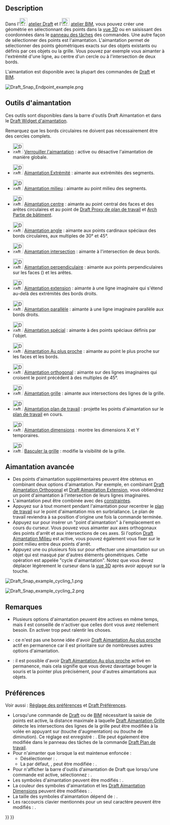 <languages/>

{{Docnav/fr
|[[Draft_snap_widget/fr|Widget d'aimantation]]
|[[Draft_Constrain/fr|Contrainte]]
|[[Draft_Workbench/fr|Atelier Draft]]
|IconL=
|IconR=
|IconC=Workbench_Draft.svg
}}

{{TOCright}}

== Description ==

Dans l'[[Image:Workbench_Draft.svg|24px]] [[Draft_Workbench/fr|atelier Draft]] et l'[[Image:Workbench_BIM.svg|24px]] [[BIM_Workbench/fr|atelier BIM]], vous pouvez créer une géométrie en sélectionnant des points dans la [[3D_view/fr|vue 3D]] ou en saisissant des coordonnées dans le [[Task_panel/fr|panneau des tâches]] des commandes. Une autre façon de sélectionner des points est l'aimantation. L'aimantation permet de sélectionner des points géométriques exacts sur des objets existants ou définis par ces objets ou la grille. Vous pouvez par exemple vous aimanter à l'extrémité d'une ligne, au centre d'un cercle ou à l'intersection de deux bords.

L'aimantation est disponible avec la plupart des commandes de [[Draft_Workbench/fr|Draft]] et [[BIM_Workbench/fr|BIM]].

[[Image:Draft_Snap_Endpoint_example.png]]
{{Caption|Aimantation au point d'extrémité d'une arête}}

<span id="Snap_tools"></span>
== Outils d'aimantation ==

Ces outils sont disponibles dans la barre d'outils Draft Aimantation et dans le [[Draft_snap_widget/fr|Draft Widget d'aimantation]].

Remarquez que les bords circulaires ne doivent pas nécessairement être des cercles complets.

* [[Image:Draft_Snap_Lock.svg|32px]] [[Draft_Snap_Lock/fr|Verrouiller l'aimantation]] : active ou désactive l'aimantation de manière globale.

* [[Image:Draft_Snap_Endpoint.svg|32px]] [[Draft_Snap_Endpoint/fr|Aimantation Extrémité]] : aimante aux extrémités des segments.

* [[Image:Draft_Snap_Midpoint.svg|32px]] [[Draft_Snap_Midpoint/fr|Aimantation milieu]] : aimante au point milieu des segments.

* [[Image:Draft_Snap_Center.svg|32px]] [[Draft_Snap_Center/fr|Aimantation centre]] : aimante au point central des faces et des arêtes circulaires et au point {{PropertyData/fr|Placement}} de [[Draft_WorkingPlaneProxy/fr|Draft Proxy de plan de travail]] et [[Arch_BuildingPart/fr|Arch Partie de bâtiment]].

* [[Image:Draft_Snap_Angle.svg|32px]] [[Draft_Snap_Angle/fr|Aimantation angle]] : aimante aux points cardinaux spéciaux des bords circulaires, aux multiples de 30° et 45°.

* [[Image:Draft_Snap_Intersection.svg|32px]] [[Draft_Snap_Intersection/fr|Aimantation intersection]] : aimante à l'intersection de deux bords.

* [[Image:Draft_Snap_Perpendicular.svg|32px]] [[Draft_Snap_Perpendicular/fr|Aimantation perpendiculaire]] : aimante aux points perpendiculaires sur les faces ({{Version/fr|0.21}}) et les arêtes.

* [[Image:Draft_Snap_Extension.svg|32px]] [[Draft_Snap_Extension/fr|Aimantation extension]] : aimante à une ligne imaginaire qui s'étend au-delà des extrémités des bords droits.

* [[Image:Draft_Snap_Parallel.svg|32px]] [[Draft_Snap_Parallel/fr|Aimantation parallèle]] : aimante à une ligne imaginaire parallèle aux bords droits.

* [[Image:Draft_Snap_Special.svg|32px]] [[Draft_Snap_Special/fr|Aimantation spécial]] : aimante à des points spéciaux définis par l'objet.

* [[Image:Draft_Snap_Near.svg|32px]] [[Draft_Snap_Near/fr|Aimantation Au plus proche]] : aimante au point le plus proche sur les faces et les bords.

* [[Image:Draft_Snap_Ortho.svg|32px]] [[Draft_Snap_Ortho/fr|Aimantation orthogonal]] : aimante sur des lignes imaginaires qui croisent le point précédent à des multiples de 45°.

* [[Image:Draft_Snap_Grid.svg|32px]] [[Draft_Snap_Grid/fr|Aimantation grille]] : aimante aux intersections des lignes de la grille.

* [[Image:Draft_Snap_WorkingPlane.svg|32px]] [[Draft_Snap_WorkingPlane/fr|Aimantation plan de travail]] : projette les points d'aimantation sur le [[Draft_SelectPlane/fr|plan de travail]] en cours.

* [[Image:Draft_Snap_Dimensions.svg|32px]] [[Draft_Snap_Dimensions/fr|Aimantation dimensions]] : montre les dimensions X et Y temporaires.

* [[Image:Draft_ToggleGrid.svg|32px]] [[Draft_ToggleGrid/fr|Basculer la grille]] : modifie la visibilité de la grille.

<span id="Advanced_snapping"></span>
== Aimantation avancée ==

* Des points d'aimantation supplémentaires peuvent être obtenus en combinant deux options d'aimantation. Par exemple, en combinant [[Draft_Snap_Ortho/fr|Draft Aimantation Orthogonal]] et [[Draft_Snap_Extension/fr|Draft Aimantation Extension]], vous obtiendrez un point d'aimantation à l'intersection de leurs lignes imaginaires.
* L'aimantation peut être combinée avec des [[Draft_Constrain/fr|constraintes]].
* Appuyez sur {{KEY|D}} à tout moment pendant l'aimantation pour recentrer le [[Draft_Snap_WorkingPlane/fr|plan de travail]] sur le point d'aimantation mis en surbriallance. Le plan de travail reviendra à sa position d'origine une fois la commande terminée. {{Version/fr|1.1}}
* Appuyez sur {{KEY|Q}} pour insérer un "point d'aimantation" à l'emplacement en cours du curseur. Vous pouvez vous aimanter aux axes orthogonaux des points d'arrêt et aux intersections de ces axes. Si l'option [[Draft_Snap_Midpoint/fr|Draft Aimantation Milieu]] est active, vous pouvez également vous fixer sur le point milieu entre deux points d'arrêt.
* Appuyez une ou plusieurs fois sur {{KEY|`}} pour effectuer une aimantation sur un objet qui est masqué par d'autres éléments géométriques. Cette opération est appelée "cycle d'aimantation". Notez que vous devez déplacer légèrement le curseur dans la [[3D_view/fr|vue 3D]] après avoir appuyé sur la touche.

[[Image:Draft_Snap_example_cycling_1.png]]
{{Caption|Cycle d'aimantation 1 : le rectangle rouge a été créé en premier, il a donc la priorité d'aimantation. Sans le cycle d'aimantation, vous ne pouvez pas aimanter le rectangle vert, qui est recouvert par le rectangle rouge.}}

[[Image:Draft_Snap_example_cycling_2.png]]
{{Caption|Cycle d'aimantation 2 : après avoir utilisé la touche cycle d'aimantation une fois, le rectangle vert reçoit la priorité d'aimantation. L'aimantation au point milieu du bord vert superposé est maintenant possible.}}

<span id="Notes"></span>
== Remarques ==

* Plusieurs options d'aimantation peuvent être actives en même temps, mais il est conseillé de n'activer que celles dont vous avez réellement besoin. En activer trop peut ralentir les choses.
* {{VersionMinus/fr|1.0}} : ce n'est pas une bonne idée d'avoir [[Draft_Snap_Near/fr|Draft Aimantation Au plus proche]] actif en permanence car il est prioritaire sur de nombreuses autres options d'aimantation.
* {{Version/fr|1.1}} : il est possible d'avoir [[Draft_Snap_Near/fr|Draft Aimantation Au plus proche]] activé en permanence, mais cela signifie que vous devez davantage bouger la souris et la pointer plus précisément, pour d'autres aimantations aux objets.

<span id="Preferences"></span>
== Préférences ==

Voir aussi : [[Preferences_Editor/fr|Réglage des préférences]] et [[Draft_Preferences/fr|Draft Préférences]].

* Lorsqu'une commande de [[Draft_Workbench/fr|Draft]] ou de [[BIM_Workbench/fr|BIM]] nécessitant la saisie de points est active, la distance maximale à laquelle [[Draft_Snap_Grid/fr|Draft Aimantation Grille]] détecte les intersections des lignes de la grille peut être modifiée à la volée en appuyant sur {{KEY|P}} (touche d'augmentation) ou {{KEY|M}} (touche de diminution). Ce réglage est enregistré : {{MenuCommand|Outils → Modifier les paramètres... → BaseApp → Preferences → Mod → Draft → snapRange}}. Elle peut également être modifiée dans le panneau des tâches de la commande [[Draft_SelectPlane/fr|Draft Plan de travail]].
* Pour n'aimanter que lorsque la {{MenuCommand|Touche pour l'aimantation}} est maintenue enfoncée :
** Désélectionner : {{MenuCommand|Édition → Préférences... → Draft → Grille et aimantation → Toujours aimanter}}.
** La {{MenuCommand|Touche pour l'aimantation}} par défaut, {{KEY|Ctrl}}, peut être modifiée : {{MenuCommand|Édition → Préférences... → Draft → Grille et accrochage → Touche pour l'aimantation}}.
* Pour n'afficher la barre d'outils d'aimantation de Draft que lorsqu'une commande est active, sélectionnez : {{MenuCommand|Édition → Préférences... → Draft → Interface → Afficher la barre d'outils d'aimantation de Draft uniquement pendant les commandes}}. {{Version/fr|1.0}}
* Les symboles d'aimantation peuvent être modifiés : {{MenuCommand|Édition → Préférences... → Draft → Grille et aimantation → Style des symboles d'aimantation}}.
* La couleur des symboles d'aimantation et les [[Draft_Snap_Dimensions/fr|Draft Aimantation Dimensions]] peuvent être modifiées : {{MenuCommand|Édition → Préférences... → Draft → Grille et aimantation → Couleur des symboles d'aimantation}}.
* La taille des symboles d'aimantation dépend de : {{MenuCommand|Édition → Préférences... → Affichage → Vue 3D → Taille des marqueurs}}. {{Version/fr|1.0}}
* Les raccourcis clavier mentionnés pour un seul caractère peuvent être modifiés : {{MenuCommand|Édition → Préférences... → Draft → Interface → Raccourcis des commandes}}.


{{Docnav/fr
|[[Draft_snap_widget/fr|Widget d'aimantation]]
|[[Draft_Constrain/fr|Contrainte]]
|[[Draft_Workbench/fr|Atelier Draft]]
|IconL=
|IconR=
|IconC=Workbench_Draft.svg
}}

{{Draft Tools navi{{#translation:}}}}
{{Userdocnavi{{#translation:}}}}